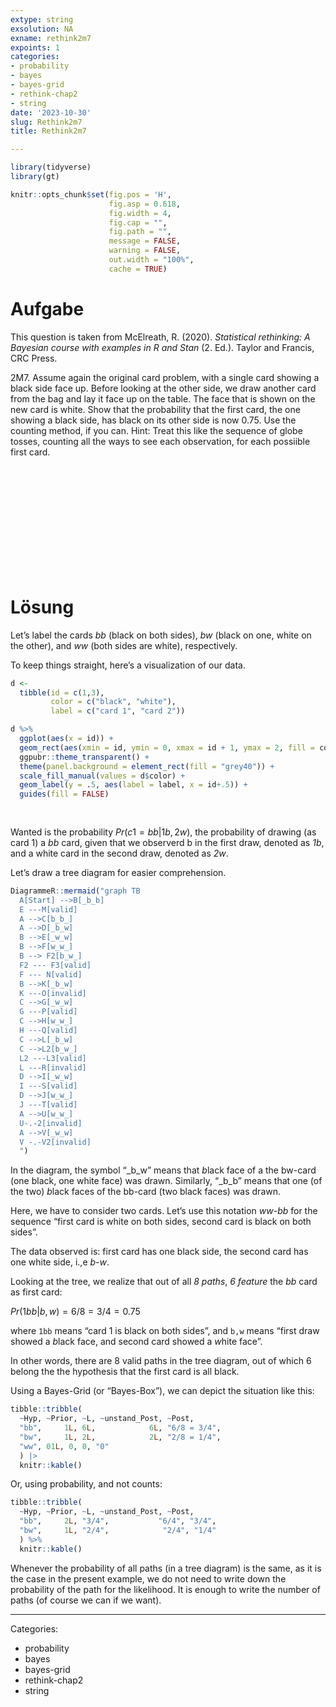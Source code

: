 ```yaml
---
extype: string
exsolution: NA
exname: rethink2m7
expoints: 1
categories:
- probability
- bayes
- bayes-grid
- rethink-chap2
- string
date: '2023-10-30'
slug: Rethink2m7
title: Rethink2m7

---
```




```r
library(tidyverse)
library(gt)
```


```r
knitr::opts_chunk$set(fig.pos = 'H',
                      fig.asp = 0.618,
                      fig.width = 4,
                      fig.cap = "", 
                      fig.path = "",
                      message = FALSE,
                      warning = FALSE,
                      out.width = "100%",
                      cache = TRUE)
```








# Aufgabe

This question is taken from McElreath, R. (2020). *Statistical rethinking: A Bayesian course with examples in R and Stan* (2. Ed.). Taylor and Francis, CRC Press.


2M7. Assume again the original card problem, with a single card showing a black side face up. 
Before looking at the other side, 
we draw another card from the bag and lay it face up on the table. 
The face that is shown on the new card is white. 
Show that the probability that the first card, the one showing a black side, 
has black on its other side is now 0.75. Use the counting method, if you can. 
Hint: Treat this like the sequence of globe tosses, 
counting all the ways to see each observation, for each possiible first card.


</br>
</br>
</br>
</br>
</br>
</br>
</br>
</br>
</br>
</br>

# Lösung

Let's label the cards *bb* (black on both sides), *bw* (black on one, white on the other), and *ww* (both sides are white), respectively.

To keep things straight, here's a visualization of our data.

```r
d <-
  tibble(id = c(1,3),
         color = c("black", "white"),
         label = c("card 1", "card 2"))

d %>% 
  ggplot(aes(x = id)) +
  geom_rect(aes(xmin = id, ymin = 0, xmax = id + 1, ymax = 2, fill = color), color = "grey80") + 
  ggpubr::theme_transparent() +
  theme(panel.background = element_rect(fill = "grey40")) +
  scale_fill_manual(values = d$color) +
  geom_label(y = .5, aes(label = label, x = id+.5)) +
  guides(fill = FALSE)
  
  
```


Wanted is the probability $Pr(c1=bb|1b,2w)$, the probability of drawing (as card 1) a *bb*  card, given that we observerd b in the first draw, denoted as *1b*, and a white card in the second draw, denoted as *2w*.


Let's draw a tree diagram for easier comprehension.


```r
DiagrammeR::mermaid("graph TB
  A[Start] -->B[_b_b]
  E ---M[valid]
  A -->C[b_b_]
  A -->D[_b_w]
  B -->E[_w_w]
  B -->F[w_w_]
  B --> F2[b_w_]
  F2 --- F3[valid]
  F --- N[valid]
  B -->K[_b_w]
  K ---O[invalid]
  C -->G[_w_w]
  G ---P[valid]
  C -->H[w_w_]
  H ---Q[valid]
  C -->L[_b_w]
  C -->L2[b_w_]
  L2 ---L3[valid]
  L ---R[invalid]
  D -->I[_w_w]
  I ---S[valid]
  D -->J[w_w_]
  J ---T[valid]
  A -->U[w_w_]
  U-.-2[invalid]
  A -->V[_w_w]
  V -.-V2[invalid]
  ")
```

In the diagram, the symbol "_b_w" means that *b*lack face of a the bw-card (one black, one white face) was drawn. 
Similarly, "_b_b" means that one (of the two) *b*lack faces of the bb-card (two black faces) was drawn.


Here, we have to consider two cards. Let's use this notation *ww-bb* for the sequence "first card is white on both sides, second card is black on both sides".

The data observed is: first card has one black side, the second card has one white side, i.,e *b-w*.



Looking at the tree, we realize that out of all *8*  *paths*, *6 feature* the *bb* card as first card:

$Pr(1bb|b,w) = 6/8 = 3/4 = 0.75$

where `1bb` means "card 1 is black on both sides", and `b,w` means "first draw showed a *b*lack face, and second card showed a *w*hite face".


In other words, there are 8 valid paths in the tree diagram, out of which 6 belong the the hypothesis that the first card is all black.    

Using a Bayes-Grid (or "Bayes-Box"), we can depict the situation like this:


```r
tibble::tribble(
  ~Hyp, ~Prior, ~L, ~unstand_Post, ~Post,
  "bb",     1L, 6L,            6L, "6/8 = 3/4",
  "bw",     1L, 2L,            2L, "2/8 = 1/4",
  "ww", 01L, 0, 0, "0"
  ) |> 
  knitr::kable()
```


<!-- Or, equally valid, realizing that there are the events of the card "bb": -->

<!-- ```{r echo=FALSE} -->

<!-- tibble::tribble( -->
<!--   ~Hyp, ~Prior, ~L, ~unstand_Post, ~Post, -->
<!--   "bb",     2L, 3L,            6L, "3/4", -->
<!--   "bw",     1L, 2L,            2L, "1/4" -->
<!--   ) %>%  -->
<!--   knitr::kable() -->

<!-- ``` -->




Or, using probability, and not counts:

```r

tibble::tribble(
  ~Hyp, ~Prior, ~L, ~unstand_Post, ~Post,
  "bb",     2L, "3/4",           "6/4", "3/4",
  "bw",     1L, "2/4",            "2/4", "1/4"
  ) %>% 
  knitr::kable()

```


Whenever the probability of all paths (in a tree diagram) is the same, as it is the case in the present example, we do not need to write down the probability of the path for the likelihood. It is enough to write the number of paths (of course we can if we want).




---

Categories: 

- probability
- bayes
- bayes-grid
- rethink-chap2
- string

